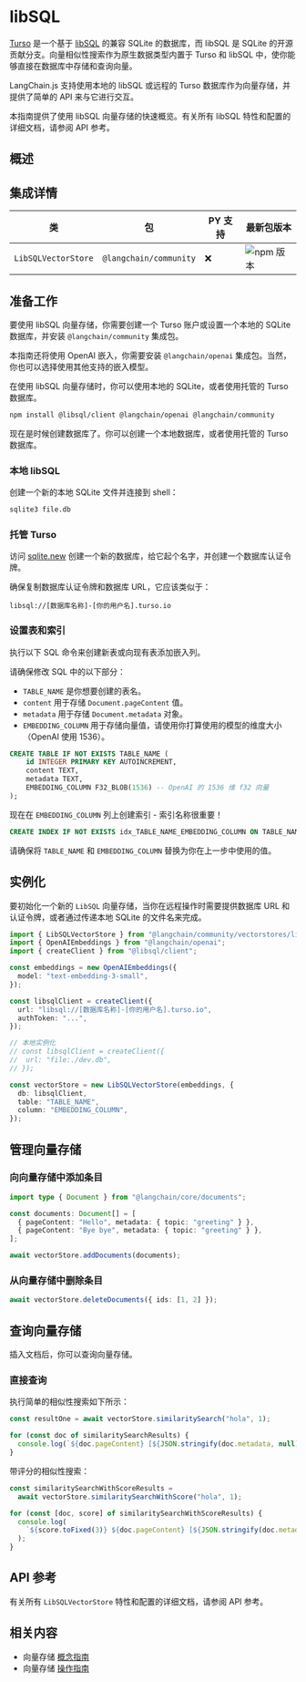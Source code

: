 # libSQL

[Turso](https://turso.tech) 是一个基于 [libSQL](https://docs.turso.tech/libsql) 的兼容 SQLite 的数据库，而 libSQL 是 SQLite 的开源贡献分支。向量相似性搜索作为原生数据类型内置于 Turso 和 libSQL 中，使你能够直接在数据库中存储和查询向量。

LangChain.js 支持使用本地的 libSQL 或远程的 Turso 数据库作为向量存储，并提供了简单的 API 来与它进行交互。

本指南提供了使用 libSQL 向量存储的快速概览。有关所有 libSQL 特性和配置的详细文档，请参阅 API 参考。

## 概述

## 集成详情

| 类               | 包                | PY 支持 | 最新包版本                                                    |
| ------------------ | ------------------ | ------- | ------------------------------------------------------------- |
| `LibSQLVectorStore` | `@langchain/community` | ❌       | ![npm 版本](https://img.shields.io/npm/v/@langchain/community) |

## 准备工作

要使用 libSQL 向量存储，你需要创建一个 Turso 账户或设置一个本地的 SQLite 数据库，并安装 `@langchain/community` 集成包。

本指南还将使用 OpenAI 嵌入，你需要安装 `@langchain/openai` 集成包。当然，你也可以选择使用其他支持的嵌入模型。

在使用 libSQL 向量存储时，你可以使用本地的 SQLite，或者使用托管的 Turso 数据库。


<IntegrationInstallTooltip></IntegrationInstallTooltip>

```bash npm2yarn
npm install @libsql/client @langchain/openai @langchain/community
```

现在是时候创建数据库了。你可以创建一个本地数据库，或者使用托管的 Turso 数据库。

### 本地 libSQL

创建一个新的本地 SQLite 文件并连接到 shell：

```bash
sqlite3 file.db
```

### 托管 Turso

访问 [sqlite.new](https://sqlite.new) 创建一个新的数据库，给它起个名字，并创建一个数据库认证令牌。

确保复制数据库认证令牌和数据库 URL，它应该类似于：

```text
libsql://[数据库名称]-[你的用户名].turso.io
```

### 设置表和索引

执行以下 SQL 命令来创建新表或向现有表添加嵌入列。

请确保修改 SQL 中的以下部分：

- `TABLE_NAME` 是你想要创建的表名。
- `content` 用于存储 `Document.pageContent` 值。
- `metadata` 用于存储 `Document.metadata` 对象。
- `EMBEDDING_COLUMN` 用于存储向量值，请使用你打算使用的模型的维度大小（OpenAI 使用 1536）。

```sql
CREATE TABLE IF NOT EXISTS TABLE_NAME (
    id INTEGER PRIMARY KEY AUTOINCREMENT,
    content TEXT,
    metadata TEXT,
    EMBEDDING_COLUMN F32_BLOB(1536) -- OpenAI 的 1536 维 f32 向量
);
```

现在在 `EMBEDDING_COLUMN` 列上创建索引 - 索引名称很重要！

```sql
CREATE INDEX IF NOT EXISTS idx_TABLE_NAME_EMBEDDING_COLUMN ON TABLE_NAME(libsql_vector_idx(EMBEDDING_COLUMN));
```

请确保将 `TABLE_NAME` 和 `EMBEDDING_COLUMN` 替换为你在上一步中使用的值。

## 实例化

要初始化一个新的 `LibSQL` 向量存储，当你在远程操作时需要提供数据库 URL 和认证令牌，或者通过传递本地 SQLite 的文件名来完成。

```typescript
import { LibSQLVectorStore } from "@langchain/community/vectorstores/libsql";
import { OpenAIEmbeddings } from "@langchain/openai";
import { createClient } from "@libsql/client";

const embeddings = new OpenAIEmbeddings({
  model: "text-embedding-3-small",
});

const libsqlClient = createClient({
  url: "libsql://[数据库名称]-[你的用户名].turso.io",
  authToken: "...",
});

// 本地实例化
// const libsqlClient = createClient({
//  url: "file:./dev.db",
// });

const vectorStore = new LibSQLVectorStore(embeddings, {
  db: libsqlClient,
  table: "TABLE_NAME",
  column: "EMBEDDING_COLUMN",
});
```

## 管理向量存储

### 向向量存储中添加条目

```typescript
import type { Document } from "@langchain/core/documents";

const documents: Document[] = [
  { pageContent: "Hello", metadata: { topic: "greeting" } },
  { pageContent: "Bye bye", metadata: { topic: "greeting" } },
];

await vectorStore.addDocuments(documents);
```

### 从向量存储中删除条目

```typescript
await vectorStore.deleteDocuments({ ids: [1, 2] });
```

## 查询向量存储

插入文档后，你可以查询向量存储。

### 直接查询

执行简单的相似性搜索如下所示：

```typescript
const resultOne = await vectorStore.similaritySearch("hola", 1);

for (const doc of similaritySearchResults) {
  console.log(`${doc.pageContent} [${JSON.stringify(doc.metadata, null)}]`);
}
```

带评分的相似性搜索：

```typescript
const similaritySearchWithScoreResults =
  await vectorStore.similaritySearchWithScore("hola", 1);

for (const [doc, score] of similaritySearchWithScoreResults) {
  console.log(
    `${score.toFixed(3)} ${doc.pageContent} [${JSON.stringify(doc.metadata)}]`
  );
}
```

## API 参考

有关所有 `LibSQLVectorStore` 特性和配置的详细文档，请参阅 API 参考。

## 相关内容

- 向量存储 [概念指南](/docs/concepts/#vectorstores)
- 向量存储 [操作指南](/docs/how_to/#vectorstores)